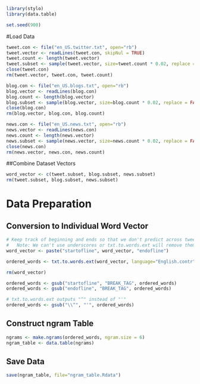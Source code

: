 ```r
library(stylo)
library(data.table)
```

```r
set.seed(900)
```
#Load Data

```r
tweet.con <- file("en_US.twitter.txt", open="rb")
tweet.vector <- readLines(tweet.con, skipNul = TRUE)
tweet.count <- length(tweet.vector)
tweet.subset <- sample(tweet.vector, size=tweet.count * 0.02, replace = FALSE)
close(tweet.con)
rm(tweet.vector, tweet.con, tweet.count)

blog.con <- file("en_US.blogs.txt", open="rb")
blog.vector <- readLines(blog.con)
blog.count <- length(blog.vector)
blog.subset <- sample(blog.vector, size=blog.count * 0.02, replace = FALSE)
close(blog.con)
rm(blog.vector, blog.con, blog.count)

news.con <- file("en_US.news.txt", open="rb")
news.vector <- readLines(news.con)
news.count <- length(news.vector)
news.subset <- sample(news.vector, size=news.count * 0.02, replace = FALSE)
close(news.con)
rm(news.vector, news.con, news.count)
```

##Combine Dataset Vectors

```r
word_vector <- c(tweet.subset, blog.subset, news.subset)
rm(tweet.subset, blog.subset, news.subset)
```

# Data Preparation

## Conversion to Individual Word Vector

```r
# Keep track of beginning and ends so that we don't predict across tweets/blogs/news articles
#   Note: We can't use underscores or txt.to.words.ext will remove them and make multiple words
word_vector <- paste("startofline", word_vector, "endofline")

ordered_words <- txt.to.words.ext(word_vector, language="English.contr", preserve.case = FALSE)

rm(word_vector)

ordered_words <- gsub("startofline", "BREAK_TAG", ordered_words)
ordered_words <- gsub("endofline", "BREAK_TAG", ordered_words)

# txt.to.words.ext outputs "^" instead of "'"
ordered_words <- gsub("\\^", "'", ordered_words)
```

## Construct ngram Table

```r
ngrams <- make.ngrams(ordered_words, ngram.size = 6)
ngram_table <- data.table(ngrams)
```

## Save Data

```r
save(ngram_table, file="ngram_table.Rdata")
```